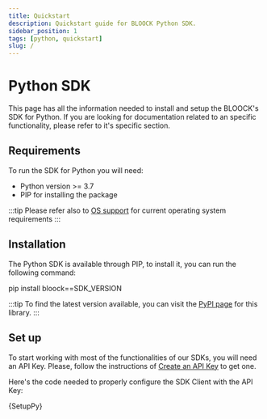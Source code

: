 ```yaml
---
title: Quickstart
description: Quickstart guide for BLOOCK Python SDK.
sidebar_position: 1
tags: [python, quickstart]
slug: /
---
```



# Python SDK

This page has all the information needed to install and setup the BLOOCK's SDK for Python. If you are looking for documentation related to an specific functionality, please refer to it's specific section.

## Requirements

To run the SDK for Python you will need:

- Python version >= 3.7
- PIP for installing the package

:::tip
Please refer also to [OS support](../overview/os-support.md) for current operating system requirements
:::

## Installation

The Python SDK is available through PIP, to install it, you can run the following command:

<CodeBlock language="bash">pip install bloock==SDK_VERSION</CodeBlock>

:::tip
To find the latest version available, you can visit the [PyPI page](https://pypi.org/project/bloock/) for this library.
:::

## Set up

To start working with most of the functionalities of our SDKs, you will need an API Key. Please, follow the instructions of [Create an API Key](../authentication/create-an-api-key.md) to get one.

Here's the code needed to properly configure the SDK Client with the API Key:


<CodeBlock language="python">{SetupPy}</CodeBlock>

